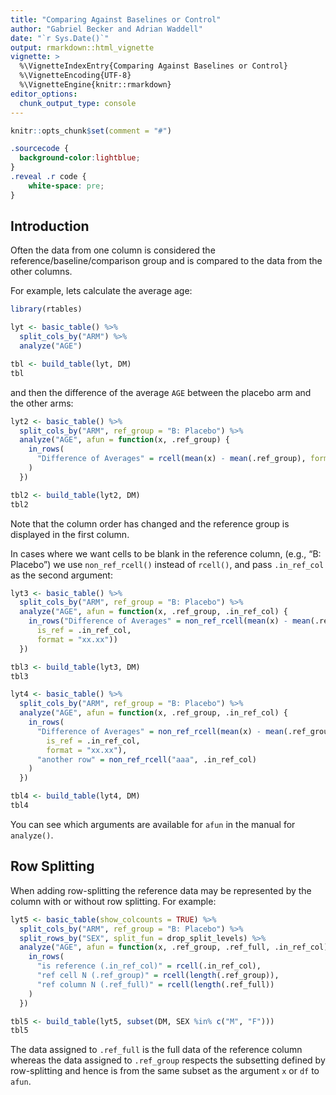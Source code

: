 ```yaml
---
title: "Comparing Against Baselines or Control"
author: "Gabriel Becker and Adrian Waddell"
date: "`r Sys.Date()`"
output: rmarkdown::html_vignette
vignette: >
  %\VignetteIndexEntry{Comparing Against Baselines or Control}
  %\VignetteEncoding{UTF-8}
  %\VignetteEngine{knitr::rmarkdown}
editor_options: 
  chunk_output_type: console
---
```




```r
knitr::opts_chunk$set(comment = "#")
```

```css

.sourcecode {
  background-color:lightblue;
}
.reveal .r code {
    white-space: pre;
}
```


## Introduction


Often the data from one column is considered the
reference/baseline/comparison group and is compared to the data from
the other columns.

For example, lets calculate the average age:


```r
library(rtables)

lyt <- basic_table() %>%
  split_cols_by("ARM") %>%
  analyze("AGE")

tbl <- build_table(lyt, DM)
tbl
```

and then the difference of the average `AGE` between the placebo arm
and the other arms:

```r
lyt2 <- basic_table() %>%
  split_cols_by("ARM", ref_group = "B: Placebo") %>%
  analyze("AGE", afun = function(x, .ref_group) {
    in_rows(
      "Difference of Averages" = rcell(mean(x) - mean(.ref_group), format = "xx.xx")
    )
  })

tbl2 <- build_table(lyt2, DM)
tbl2
```

Note that the column order has changed and the reference group is
displayed in the first column.

In cases where we want cells to be blank in the reference column,
(e.g., "B: Placebo") we use `non_ref_rcell()` instead of `rcell()`,
and pass `.in_ref_col` as the second argument:

```r
lyt3 <- basic_table() %>%
  split_cols_by("ARM", ref_group = "B: Placebo") %>%
  analyze("AGE", afun = function(x, .ref_group, .in_ref_col) {
    in_rows("Difference of Averages" = non_ref_rcell(mean(x) - mean(.ref_group),
      is_ref = .in_ref_col,
      format = "xx.xx"))
  })

tbl3 <- build_table(lyt3, DM)
tbl3

lyt4 <- basic_table() %>%
  split_cols_by("ARM", ref_group = "B: Placebo") %>%
  analyze("AGE", afun = function(x, .ref_group, .in_ref_col) {
    in_rows(
      "Difference of Averages" = non_ref_rcell(mean(x) - mean(.ref_group),
        is_ref = .in_ref_col,
        format = "xx.xx"),
      "another row" = non_ref_rcell("aaa", .in_ref_col)
    )
  })

tbl4 <- build_table(lyt4, DM)
tbl4
```

You can see which arguments are available for `afun` in the manual for
`analyze()`.

## Row Splitting

When adding row-splitting the reference data may be represented by the
column with or without row splitting. For example:

```r
lyt5 <- basic_table(show_colcounts = TRUE) %>%
  split_cols_by("ARM", ref_group = "B: Placebo") %>%
  split_rows_by("SEX", split_fun = drop_split_levels) %>%
  analyze("AGE", afun = function(x, .ref_group, .ref_full, .in_ref_col) {
    in_rows(
      "is reference (.in_ref_col)" = rcell(.in_ref_col),
      "ref cell N (.ref_group)" = rcell(length(.ref_group)),
      "ref column N (.ref_full)" = rcell(length(.ref_full))
    )
  })

tbl5 <- build_table(lyt5, subset(DM, SEX %in% c("M", "F")))
tbl5
```

The data assigned to `.ref_full` is the full data of the reference
column whereas the data assigned to `.ref_group` respects the
subsetting defined by row-splitting and hence is from the same subset
as the argument `x` or `df` to `afun`.
